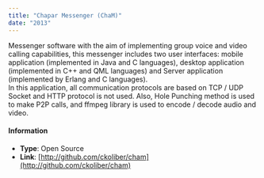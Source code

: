 ```yaml
---
title: "Chapar Messenger (ChaM)"
date: "2013"
---
```


Messenger software with the aim of implementing group voice and video calling capabilities, this messenger includes two user interfaces: mobile application (implemented in Java and C languages), desktop application (implemented in C++ and QML languages) and Server application (implemented by Erlang and C languages). <br />
In this application, all communication protocols are based on TCP / UDP Socket and HTTP protocol is not used. Also, Hole Punching method is used to make P2P calls, and ffmpeg library is used to encode / decode audio and video.

#### Information

-   **Type**: Open Source
-   **Link**: [http://github.com/ckoliber/cham](http://github.com/ckoliber/cham)
